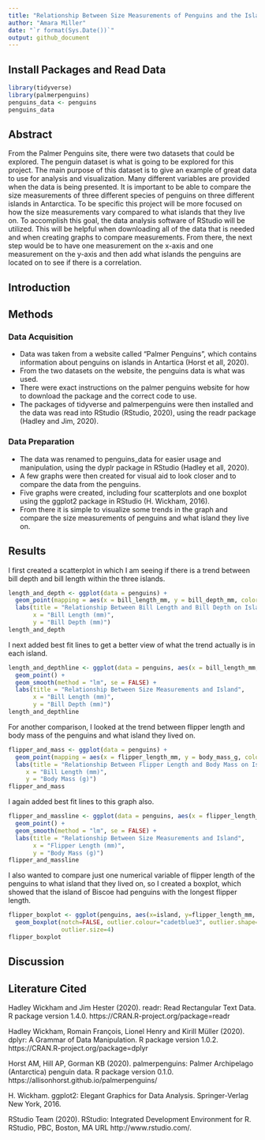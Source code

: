 ```yaml
---
title: "Relationship Between Size Measurements of Penguins and the Island That They Live On"
author: "Amara Miller"
date: "`r format(Sys.Date())`"
output: github_document
---
```


## Install Packages and Read Data 

```r
library(tidyverse)
library(palmerpenguins)
penguins_data <- penguins
penguins_data
```


## Abstract

From the Palmer Penguins site, there were two datasets that could be explored. The penguin dataset is what is going to be explored for this project. The main purpose of this dataset is to give an example of great data to use for analysis and visualization. Many different variables are provided when the data is being presented. It is important to be able to  compare the size measurements of three different species of penguins on three different islands in Antarctica. To be specific this project will be more focused on how the size measurements vary compared to what islands that they live on. To accomplish this goal, the data analysis software of RStudio will be utilized. This will be helpful when downloading all of the data that is needed and when creating graphs to compare measurements. From there, the next step would be to have one measurement on the x-axis and one measurement on the y-axis and then add what islands the penguins are located on to see if there is a correlation. 

## Introduction


## Methods


### Data Acquisition 

- Data was taken from a website called "Palmer Penguins", which contains information about penguins on islands in Antartica (Horst et all, 2020).
- From the two datasets on the website, the penguins data is what was used.
- There were exact instructions on the palmer penguins website for how to download the package and the correct code to use. 
- The packages of tidyverse and palmerpenguins were then installed and the data was read into RStudio (RStudio, 2020), using the readr package (Hadley and Jim, 2020).

### Data Preparation

- The data was renamed to penguins_data for easier usage and manipulation, using the dyplr package in RStudio (Hadley et all, 2020).
- A few graphs were then created for visual aid to look closer and to compare the data from the penguins.
- Five graphs were created, including four scatterplots and one boxplot using the ggplot2 package in RStudio (H. Wickham, 2016).
- From there it is simple to visualize some trends in the graph and compare the size measurements of penguins and what island they live on.

## Results

I first created a scatterplot in which I am seeing if there is a trend between bill depth and bill length within the three islands. 
```r
length_and_depth <- ggplot(data = penguins) +
  geom_point(mapping = aes(x = bill_length_mm, y = bill_depth_mm, color = island)) +
  labs(title = "Relationship Between Bill Length and Bill Depth on Islands",
       x = "Bill Length (mm)",
       y = "Bill Depth (mm)")
length_and_depth
```

I next added best fit lines to get a better view of what the trend actually is in each island. 
```r
length_and_depthline <- ggplot(data = penguins, aes(x = bill_length_mm, y = bill_depth_mm, color = island)) +
  geom_point() +
  geom_smooth(method = "lm", se = FALSE) +
  labs(title = "Relationship Between Size Measurements and Island",
       x = "Bill Length (mm)",
       y = "Bill Depth (mm)")
length_and_depthline
```

For another comparison, I looked at the trend between flipper length and body mass of the penguins and what island they lived on.

```r
flipper_and_mass <- ggplot(data = penguins) +
  geom_point(mapping = aes(x = flipper_length_mm, y = body_mass_g, color = island)) +
  labs(title = "Relationship Between Flipper Length and Body Mass on Islands",
     x = "Bill Length (mm)",
     y = "Body Mass (g)")
flipper_and_mass
```

I again added best fit lines to this graph also. 

```r
flipper_and_massline <- ggplot(data = penguins, aes(x = flipper_length_mm, y = body_mass_g, color = island)) +
  geom_point() +
  geom_smooth(method = "lm", se = FALSE) +
  labs(title = "Relationship Between Size Measurements and Island",
       x = "Flipper Length (mm)",
       y = "Body Mass (g)")
flipper_and_massline
```

I also wanted to compare just one numerical variable of flipper length of the penguins to what island that they lived on, so I created a boxplot, which showed that the island of Biscoe had penguins with the longest flipper length. 

```r
flipper_boxplot <- ggplot(penguins, aes(x=island, y=flipper_length_mm, fill=island)) + 
  geom_boxplot(notch=FALSE, outlier.colour="cadetblue3", outlier.shape=8,
               outlier.size=4)
flipper_boxplot
```


## Discussion


## Literature Cited

  Hadley Wickham and Jim Hester (2020). readr: Read Rectangular Text Data. R
   package version 1.4.0. https://CRAN.R-project.org/package=readr

  Hadley Wickham, Romain François, Lionel Henry and Kirill Müller (2020). dplyr: A
   Grammar of Data Manipulation. R package version 1.0.2.
   https://CRAN.R-project.org/package=dplyr
  
  Horst AM, Hill AP, Gorman KB (2020). palmerpenguins: Palmer Archipelago
   (Antarctica) penguin data. R package version 0.1.0.
   https://allisonhorst.github.io/palmerpenguins/
  
  H. Wickham. ggplot2: Elegant Graphics for Data Analysis. Springer-Verlag New
    York, 2016.
  
  RStudio Team (2020). RStudio: Integrated Development Environment for R. RStudio,
    PBC, Boston, MA URL http://www.rstudio.com/.
